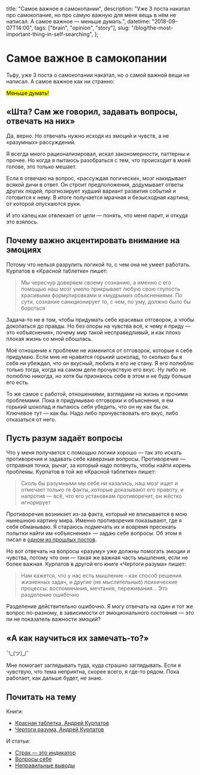   title: "Самое важное в самокопании",
  description:
    "Уже 3 поста накатал про самокопание, но про самую важную для меня вещь в нём не написал. А самое важное — меньше думать.",
  datetime: "2018-09-07T14:00",
  tags: ["brain", "opinion", "story"],
  slug: "/blog/the-most-important-thing-in-self-searching",
};

# Самое важное в самокопании

Тьфу, уже 3 поста о самокопании накатал, но о самой важной вещи не написал. А самое важное как ни странно:

<mark>Меньше думать!</mark>

## «Шта? Сам же говорил, задавать вопросы, отвечать на них»

Да, верно. Но отвечать нужно исходя из эмоций и чувств, а не «разумных» рассуждений.

Я всегда много рационализировал, искал закономерности, паттерны и прочее. Но когда я пытаюсь разобраться с тем, что происходит в моей голове, это только мешает.

Если я отвечаю на вопрос, «рассуждая логически», мозг накидывает всякой дичи в ответ. Он строит предположения, додумывает ответы других людей, прогнозирует худший вариант развития событий и готовится к нему. В итоге получается мрачная и безысходная картина, от которой опускаются руки.

И это капец как отвлекает от цели — понять, что меня парит, и откуда это взялось.

## Почему важно акцентировать внимание на эмоциях

Потому что нельзя разрулить логикой то, с чем она не умеет работать. Курпатов в «Красной таблетке» пишет:

> Мы чересчур доверяем своему сознанию, а именно с его помощью наш мозг умело прикрывает любую свою глупость красивыми формулировками и «мудрыми» объяснениями. По сути, сознание санкционирует то, с чем, по уму, должно было бы бороться

Задача-то не в том, чтобы придумать себе красивых отговорок, а чтобы докопаться до правды. Но без опоры на чувства всё, к чему я приду — это «объяснения», почему мир такой несправедливый, и как плохо плохая жизнь со мной обошлась.

Моё отношение к проблеме не изменится от отговорок, которые я себе придумаю. Если мне не нравится горький шоколад, то сколько бы я себя ни убеждал, что он вкусный, любить я его не стану. Я его полюблю только тогда, когда на самом деле прочувствую его вкус. Ну либо не полюблю никогда, но хотя бы признаюсь себе в этом и не буду больше его есть.

То же самое с работой, отношениями, взглядами на жизнь и прочими проблемами. Пока я придумываю отговорки и объяснения, я ем горький шоколад и пытаюсь себя убедить, что он ну как бы ок. Ключевое тут — как бы. Надо либо прочувствовать его вкус, либо отказаться от него.

## Пусть разум задаёт вопросы

Что у меня получается с помощью логики хорошо — так это искать противоречия и задавать себе каверзные вопросы. Противоречие — отправная точка, рычаг, за который надо потянуть, чтобы найти корень проблемы. Курпатов в той же «Красной таблетке» пишет:

> Сколь бы разумными мы себе ни казались, наш мозг ищет и отмечает только те факты, которые доказывают его правоту, и напротив — всё, что его установкам противоречит, он жёстко игнорирует

Противоречие возникает из-за факта, который не вписывается в мою нынешнюю картину мира. Именно противоречия показывают, где я себя обманываю. Я стараюсь подмечать их и вовремя пресекать попытки найти им «объяснение» — задаю себе вопросы. Об этом я писал в [одном из прошлых постов](/blog/question-yourself/).

Но вот отвечать на вопросы «разуму» уже должны помогать эмоции и чувства, потому что они — такая же важная часть мышления, если не более важная. Курпатов в другой его книге «Чертоги разума» пишет:

> Нам кажется, что у нас есть мышление – как способ решения жизненных задач, и другие (не мыслительные) психические процессы: воспоминания, мечтания, переживания... Это разделение ошибочно

Разделение действительно ошибочно. Я могу отвечать на один и тот же вопрос по-разному, в зависимости от эмоционального состояния — это ли не показатель важности эмоций?

## «А как научиться их замечать-то?»

¯\\\_(ツ)\_/¯

Мне помогает заглядывать туда, куда страшно заглядывать. Если я чувствую, что тема неприятна, скорее всего, я где-то рядом. Пока работает, как дальше будет, не знаю.

## Почитать на тему

Книги:

- [Красная таблетка, Андрей Курпатов](https://www.ozon.ru/context/detail/id/142624999/)
- [Чертоги разума, Андрей Курпатов](https://www.ozon.ru/context/detail/id/143394480/)

И статьи:

- [Страх — это индикатор](http://blog.yumadilov.com/all/strah-eto-indikator/)
- [Вопросы себе](/blog/question-yourself/)
- [Неправильные выводы](/blog/do-not-lie-to-yourself/)
